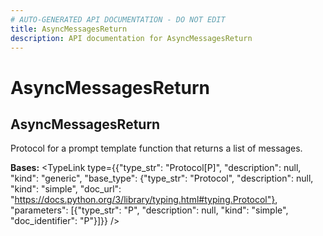 ```yaml
---
# AUTO-GENERATED API DOCUMENTATION - DO NOT EDIT
title: AsyncMessagesReturn
description: API documentation for AsyncMessagesReturn
---
```


# AsyncMessagesReturn

## <ApiType type="Class" path="prompt_templates/decorator/AsyncMessagesReturn" symbolName="AsyncMessagesReturn" /> AsyncMessagesReturn

Protocol for a prompt template function that returns a list of messages.

**Bases:** 
<TypeLink type={{"type_str": "Protocol[P]", "description": null, "kind": "generic", "base_type": {"type_str": "Protocol", "description": null, "kind": "simple", "doc_url": "https://docs.python.org/3/library/typing.html#typing.Protocol"}, "parameters": [{"type_str": "P", "description": null, "kind": "simple", "doc_identifier": "P"}]}} />

